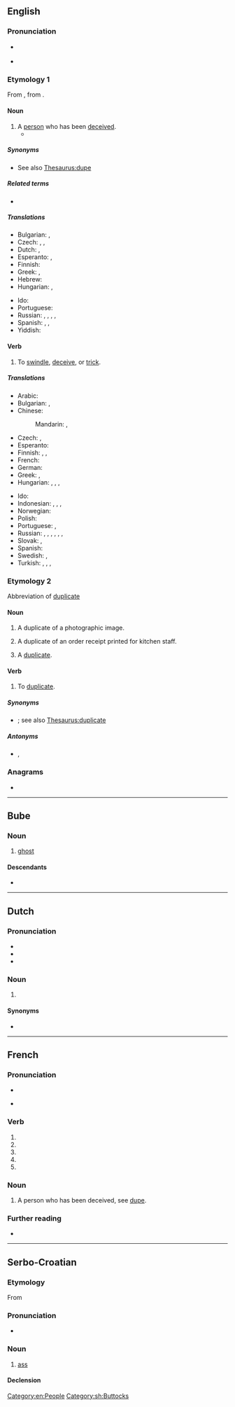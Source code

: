 {{also|dupé|dupę|düpe}}
==English==

===Pronunciation===
* {{a|UK}} {{IPA|en|/djuːp/}}
* {{hyphenation|en|dupe}}

===Etymology 1===
From {{etyl|fr|en}} {{m|fr|duper}}, from {{etyl|frm|en}} {{m|frm|duppe}}.

====Noun====
{{en-noun}}

# A [[person]] who has been [[deceive]]d.
#* {{quote-book|en|year=1813|author=[[s:Author:Jane Austen|Jane Austen]]|title=[[s:Pride and Prejudice|Pride and Prejudice]]|section=[[s:Pride and Prejudice/Chapter 55|Chapter 55]]|passage=It would vex me, indeed, to see you again the '''dupe''' of Miss Bingley's pretended regard.}}

=====Synonyms=====
* See also [[Thesaurus:dupe]]

=====Related terms=====
* {{l|en|dupery}}

=====Translations=====
{{trans-top|deceived person}}
* Bulgarian: {{t|bg|лековерник|m}}, {{t+|bg|будала|m}}
* Czech: {{t|cs|napálený|m}}, {{t|cs|oklamaný|m}}, {{t|cs|podvedený|m}}
* Dutch: {{t+|nl|gedupeerde|m|f}}, {{t+|nl|bedrogene|m|f}}
* Esperanto: {{t|eo|trompito}}, {{t|eo|trompato}}
* Finnish: {{t+|fi|houkka}}
* Greek: {{t+|el|κορόιδο|n}}, {{t+|el|αγαθιάρης|m}}
* Hebrew: {{t+|he|פראייר|m|tr=frayer}}
* Hungarian: {{t+|hu|balek}}, {{t|hu|palimadár}}
{{trans-mid}}
* Ido: {{t+|io|dupo}}
* Portuguese: {{t+|pt|ludibriado|m}}
* Russian: {{t+|ru|простофи́ля|m|f}}, {{t|ru|[[несообрази́тельный]] [[челове́к]]|m}}, {{t|ru|[[жертва́]] [[обман|обма́на]]|f}}, {{qualifier|partly}} {{t|ru|[[легкове́рный]] [[челове́к]]|m}}, {{t+|ru|фра́ер|m|sc=Cyrl}} {{qualifier|slang}}
* Spanish: {{t+|es|incauto}}, {{t+|es|engrupido}}, {{t+|es|engañado|m}}
* Yiddish: {{t|yi|יאָלד|m}}
{{trans-bottom}}

====Verb====
{{en-verb|dup}}

# To [[swindle]], [[deceive]], or [[trick]].

=====Translations=====
{{trans-top|to swindle, deceive, or trick}}
* Arabic: {{t|ar|يخدع}}
* Bulgarian: {{t+|bg|мамя}}, {{t+|bg|измамвам}}
* Chinese:
*: Mandarin: {{t+|cmn|欺騙}}, {{t+|cmn|上當}}
* Czech: {{t+|cs|oklamat}}, {{t+|cs|napálit}}
* Esperanto: {{t|eo|trompi}}
* Finnish: {{t+|fi|puijata}}, {{t|fi|höynäyttää}}, {{t+|fi|narrata}}
* French: {{t+|fr|duper}}
* German: {{t+|de|überlisten}}
* Greek: {{t+|el|κοροϊδεύω}}, {{t+|el|εξαπατώ}}
* Hungarian: {{t+|hu|rászed}}, {{t+|hu|becsap}}, {{t+|hu|átvág}}, {{t|hu|palira vesz}}
{{trans-mid}}
* Ido: {{t+|io|dupigar}}
* Indonesian: {{t+|id|tipu|alt=menipu}}, {{t+|id|akal|alt=mengakali}}, {{t+|id|bodoh|alt=membodohi}}, {{t+|id|memperdaya}}
* Norwegian: {{t|no|dupere}}
* Polish: {{t+|pl|oszukiwać}}
* Portuguese: {{t+|pt|enganar}}, {{t+|pt|defraudar}}
* Russian: {{t+|ru|обма́нывать|impf}}, {{t+|ru|одура́чивать|impf}}, {{t+|ru|вводи́ть в заблужде́ние|impf}}, {{qualifier|partly}} {{t+|ru|ловчи́ть|impf}}, {{qualifier|informal}} {{t+|ru|надува́ть|impf}}, {{qualifier|informal}} {{t+|ru|разводи́ть|impf}}, {{qualifier|informal}} {{t+|ru|кида́ть|impf}}
* Slovak: {{t|sk|podviesť}}, {{t|sk|oklamať}}
* Spanish: {{t+|es|engañar}}
* Swedish: {{t+|sv|dupera}}, {{t+|sv|lura}}
* Turkish: {{t+|tr|aldatmak}}, {{t+|tr|kandırmak}}, {{t|tr|keklemek}} {{qualifier|slang}}, {{t+|tr|söğüşlemek}} {{qualifier|slang}}
{{trans-bottom}}

===Etymology 2===
Abbreviation of [[duplicate]]

====Noun====
{{en-noun}}

# {{lb|en|photography}} A duplicate of a photographic image.
# {{lb|en|restaurant industry}} A duplicate of an order receipt printed for kitchen staff.
# {{lb|en|informal}} A [[duplicate]].

====Verb====
{{en-verb|dup}}

# {{lb|en|transitive}} To [[duplicate]].
#: {{ux|en|Can you '''dupe''' this photo for me?}}

=====Synonyms=====
* {{l|en|double}}; see also [[Thesaurus:duplicate]]

=====Antonyms=====
* {{l|en|dedupe}}, {{l|en|halve}}

===Anagrams===
* {{anagrams|en|a=depu|E'd up|pued}}

[[Category:en:People]]

----

==Bube==

===Noun===
{{head|bvb|nouns}}

# [[ghost]]

====Descendants====
* {{desc|en|duppy}}

----

==Dutch==

===Pronunciation===
*{{audio|nl|Nl-dupe.ogg}}
*{{IPA|nl|/ˈdypə/}}
*{{hyphenation|nl|du|pe}}

===Noun===
{{nl-noun|m|dupes|-}}
#{{l|en|victim}}

====Synonyms====
*{{l|nl|slachtoffer}}

----

==French==

===Pronunciation===
* {{fr-IPA|pos=vnv}}
* {{a|Quebec}} {{IPA|fr|/dzʏp/}}

===Verb===
{{head|fr|verb form}}

# {{inflection of|fr|duper||1|s|pres|indc}}
# {{inflection of|fr|duper||3|s|pres|indc}}
# {{inflection of|fr|duper||1|s|pres|subj}}
# {{inflection of|fr|duper||3|s|pres|subj}}
# {{inflection of|fr|duper||2|s|impr}}

===Noun===
{{fr-noun|f}}

# A person who has been deceived, see [[dupe#English|dupe]].

===Further reading===
* {{R:TLFi}}

----

==Serbo-Croatian==

===Etymology===
From {{inh|sh|sla-pro|*dupę}}

===Pronunciation===
* {{IPA|sh|/dûpe/}}

===Noun===
{{sh-noun|g=n|head=dȕpe}}

# {{lb|sh|vulgar}} [[ass]]
#: {{ux|sh|Imaš l(ij)epo '''dupe'''.|inline=1|You have a nice '''ass'''.}}
#: {{syn|sh|gùzica}}

====Declension====
{{sh-decl-noun
|dȕpe|dupèta
|dupeta|dupétā
|dupetu|dupetima
|dupe|dupeta
|dupe|dupeta
|dupetu|dupetima
|dupetom|dupetima
}}

[[Category:sh:Buttocks]]
